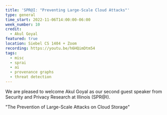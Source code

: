 ```yaml
---
title: 'SPR@I: "Preventing Large-Scale Cloud Attacks"'
type: general
time_start: 2022-11-06T14:00:00-06:00
week_number: 10
credit:
  - Akul Goyal
featured: true
location: Siebel CS 1404 + Zoom
recording: https://youtu.be/h6HQimDtm54
tags:
  - misc
  - sprai
  - ai
  - provenance graphs
  - threat detection
---
```

We are pleased to welcome Akul Goyal as our second guest speaker from Security and Privacy Research at Illinois (SPR@I).

"The Prevention of Large-Scale Attacks on Cloud Storage"